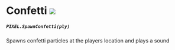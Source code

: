 # Confetti ![](https://github.com/Pulsar-Dev/documentation/blob/main/public/server.png)

##### `PIXEL.SpawnConfetti(ply)`
  Spawns confetti particles at the players location and plays a sound
